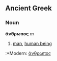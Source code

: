 ==Ancient Greek==
===Noun===
'''ἄνθρωπος''' ''m''

# [[man]], [[human being]]

:*Modern: [[άνθρωπος]]